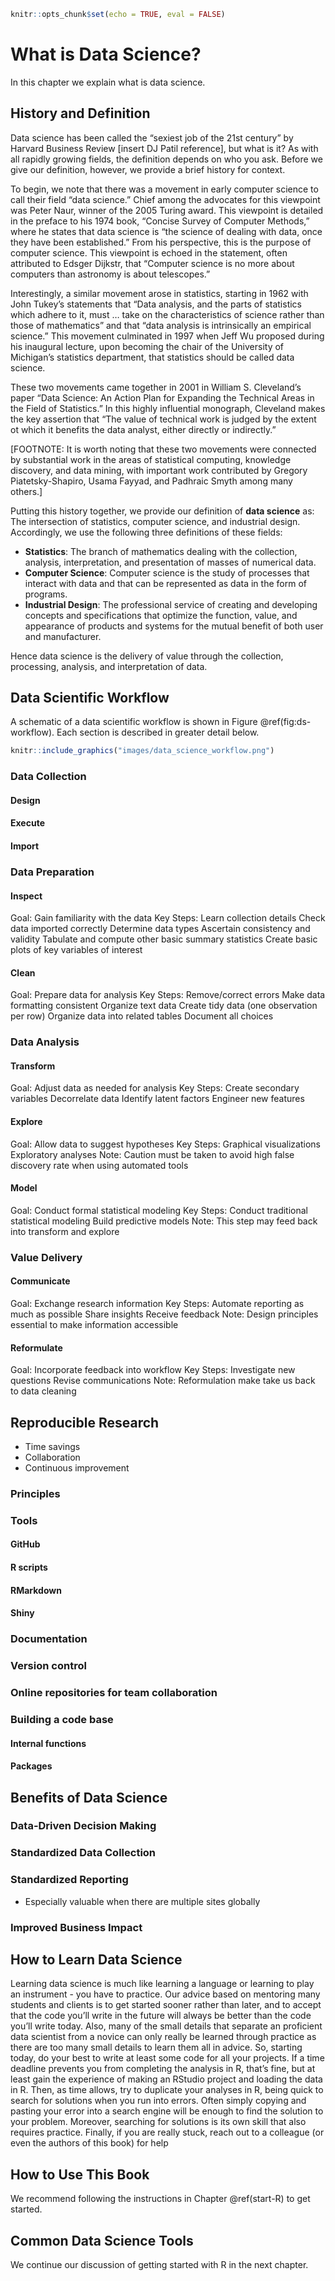```r
knitr::opts_chunk$set(echo = TRUE, eval = FALSE)
```
# What is Data Science? {#data_science}

In this chapter we explain what is data science.

## History and Definition

Data science has been called the "sexiest job of the 21st century" by Harvard Business Review [insert DJ Patil reference], but what is it?  As with all rapidly growing fields, the definition depends on who you ask.  Before we give our definition, however, we provide a brief history for context.

To begin, we note that there was a movement in early computer science to call their field "data science."  Chief among the advocates for this viewpoint was Peter Naur, winner of the 2005 Turing award.  This viewpoint is detailed in the preface to his 1974 book, "Concise Survey of Computer Methods," where he states that data science is "the science of dealing with data, once they have been established."  From his perspective, this is the purpose of computer science.  This viewpoint is echoed in the statement, often attributed to Edsger Dijkstr, that "Computer science is no more about computers than astronomy is about telescopes."

Interestingly, a similar movement arose in statistics, starting in 1962 with John Tukey's statements that "Data analysis, and the parts of statistics which adhere to it, must ... take on the characteristics of science rather than those of mathematics" and that "data analysis is intrinsically an empirical science."  This movement culminated in 1997 when Jeff Wu proposed during his inaugural lecture, upon becoming the chair of the University of Michigan's statistics department, that statistics should be called data science.

These two movements came together in 2001 in William S. Cleveland's paper "Data Science: An Action Plan for Expanding the Technical Areas in the Field of Statistics."  In this highly influential monograph, Cleveland makes the key assertion that "The value of technical work is judged by the extent ot which it benefits the data analyst, either directly or indirectly."  

[FOOTNOTE: It is worth noting that these two movements were connected by substantial work in the areas of statistical computing, knowledge discovery, and data mining, with important work contributed by Gregory Piatetsky-Shapiro, Usama Fayyad, and Padhraic Smyth among many others.]

Putting this history together, we provide our definition of **data science** as: The intersection of statistics, computer science, and industrial design.  Accordingly, we use the following three definitions of these fields:

- **Statistics**: The branch of mathematics dealing with the collection, analysis, interpretation, and presentation of masses of numerical data.
- **Computer Science**: Computer science is the study of processes that interact with data and that can be represented as data in the form of programs.
- **Industrial Design**: The professional service of creating and developing concepts and specifications that optimize the function, value, and appearance of products and systems for the mutual benefit of both user and manufacturer.

Hence data science is the delivery of value through the collection, processing, analysis, and interpretation of data.

## Data Scientific Workflow

A schematic of a data scientific workflow is shown in Figure \@ref(fig:ds-workflow).  Each section is described in greater detail below.

```r

knitr::include_graphics("images/data_science_workflow.png")

```

### Data Collection

#### Design

#### Execute

#### Import

### Data Preparation

#### Inspect

Goal: 
Gain familiarity with the data
Key Steps:
Learn collection details
Check data imported correctly
Determine data types
Ascertain consistency and validity
Tabulate and compute other basic summary statistics
Create basic plots of key variables of interest


#### Clean

Goal: 
Prepare data for analysis
Key Steps:
Remove/correct errors
Make data formatting consistent
Organize text data
Create tidy data (one observation per row)
Organize data into related tables
Document all choices


### Data Analysis

#### Transform

Goal: 
Adjust data as needed for analysis
Key Steps:
Create secondary variables
Decorrelate data
Identify latent factors
Engineer new features


#### Explore

Goal: 
Allow data to suggest hypotheses
Key Steps:
Graphical visualizations
Exploratory analyses
Note:
Caution must be taken to avoid high false discovery rate when using automated tools


#### Model

Goal: 
Conduct formal statistical modeling
Key Steps:
Conduct traditional statistical modeling
Build predictive models
Note:
This step may feed back into transform and explore


### Value Delivery

#### Communicate

Goal: 
Exchange research information
Key Steps:
Automate reporting as much as possible
Share insights
Receive feedback
Note:
Design principles essential to make information accessible


#### Reformulate

Goal: 
Incorporate feedback into workflow
Key Steps:
Investigate new questions
Revise communications
Note:
Reformulation make take us back to data cleaning

## Reproducible Research

- Time savings
- Collaboration
- Continuous improvement

### Principles
### Tools
#### GitHub
#### R scripts
#### RMarkdown
#### Shiny
### Documentation
### Version control
### Online repositories for team collaboration
### Building a code base
#### Internal functions
#### Packages


## Benefits of Data Science

### Data-Driven Decision Making
### Standardized Data Collection
### Standardized Reporting
- Especially valuable when there are multiple sites globally
  
### Improved Business Impact

## How to Learn Data Science

Learning data science is much like learning a language or learning to play an instrument - you have to practice.  Our advice based on mentoring many students and clients is to get started sooner rather than later, and to accept that the code you'll write in the future will always be better than the code you'll write today.  Also, many of the small details that separate an proficient data scientist from a novice can only really be learned through practice as there are too many small details to learn them all in advice.  So, starting today, do your best to write at least some code for all your projects.  If a time deadline prevents you from completing the analysis in R, that's fine, but at least gain the experience of making an RStudio project and loading the data in R.  Then, as time allows, try to duplicate your analyses in R, being quick to search for solutions when you run into errors.  Often simply copying and pasting your error into a search engine will be enough to find the solution to your problem.  Moreover, searching for solutions is its own skill that also requires practice.  Finally, if you are really stuck, reach out to a colleague (or even the authors of this book) for help

## How to Use This Book

We recommend following the instructions in Chapter \@ref(start-R) to get started.

## Common Data Science Tools


We continue our discussion of getting started with R in the next chapter.


